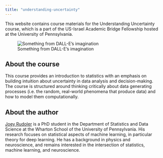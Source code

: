 ```yaml
---
title: "understanding-uncertainty"
---
```


This website contains course materials for the Understanding Uncertainty course, which is a part of the US-Israel Academic Bridge Fellowship hosted at the University of Pennsylvania.


![Something from DALL-E's imagination](images/course-image.webp)

## About the course

This course provides an introduction to statistics with an emphasis on building intuition about uncertainty in data analysis and decision-making. The course is structured around thinking critically about data generating processes (i.e. the random, real-world phenomena that produce data) and how to model them computationally.

## About the author

[Joey Rudoler](https://jrudoler.com) is a PhD student in the Department of Statistics and Data Science at the Wharton School of the University of Pennsylvania. His research focuses on statistical aspects of machine learning, in particular theory for deep learning. He has a background in physics and neuroscience, and remains interested in the intersection of statistics, machine learning, and neuroscience. 
